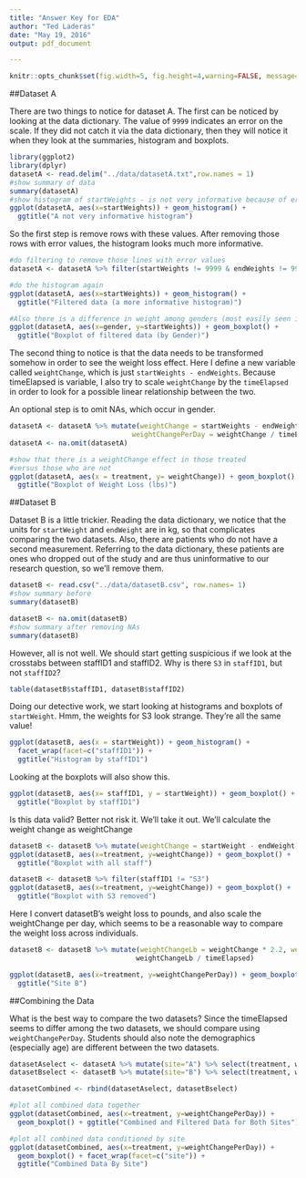 ```yaml
---
title: "Answer Key for EDA"
author: "Ted Laderas"
date: "May 19, 2016"
output: pdf_document

---
```


```r
knitr::opts_chunk$set(fig.width=5, fig.height=4,warning=FALSE, message=FALSE)
```

##Dataset A

There are two things to notice for dataset A. The first can be noticed by looking at the data dictionary. The value of `9999` indicates an error on the scale. If they did not catch it via the data dictionary, then they will notice it when they look at the summaries, histogram and boxplots.

```r
library(ggplot2)
library(dplyr)
datasetA <- read.delim("../data/datasetA.txt",row.names = 1)
#show summary of data
summary(datasetA)
#show histogram of startWeights - is not very informative because of error value!
ggplot(datasetA, aes(x=startWeights)) + geom_histogram() +
  ggtitle("A not very informative histogram")
```

So the first step is remove rows with these values. After removing those rows with error values, the histogram looks much more informative.

```r
#do filtering to remove those lines with error values
datasetA <- datasetA %>% filter(startWeights != 9999 & endWeights != 9999)

#do the histogram again
ggplot(datasetA, aes(x=startWeights)) + geom_histogram() +
  ggtitle("Filtered data (a more informative histogram)")

#Also there is a difference in weight among genders (most easily seen in boxPlots)
ggplot(datasetA, aes(x=gender, y=startWeights)) + geom_boxplot() +
  ggtitle("Boxplot of filtered data (by Gender)")
```

The second thing to notice is that the data needs to be transformed somehow in order to see the weight loss effect. Here I define a new variable called `weightChange`, which is just `startWeights - endWeights`. Because timeElapsed is variable, I also try to scale `weightChange` by the `timeElapsed` in order to look for a possible linear relationship between the two.

An optional step is to omit NAs, which occur in gender.

```r
datasetA <- datasetA %>% mutate(weightChange = startWeights - endWeights, 
                              weightChangePerDay = weightChange / timeElapsed)
datasetA <- na.omit(datasetA)

#show that there is a weightChange effect in those treated 
#versus those who are not
ggplot(datasetA, aes(x = treatment, y= weightChange)) + geom_boxplot() +
  ggtitle("Boxplot of Weight Loss (lbs)")
```

##Dataset B

Dataset B is a little trickier. Reading the data dictionary, we notice that the units for `startWeight` and `endWeight` are in kg, so that complicates comparing the two datasets. Also, there are patients who do not have a second measurement. Referring to the data dictionary, these patients are ones who dropped out of the study and are thus uninformative to our research question, so we'll remove them.

```r
datasetB <- read.csv("../data/datasetB.csv", row.names= 1)
#show summary before
summary(datasetB)

datasetB <- na.omit(datasetB)
#show summary after removing NAs
summary(datasetB)
```

However, all is not well. We should start getting suspicious if we look at the crosstabs between staffID1 and staffID2. Why is there `S3` in `staffID1`, but not `staffID2`?

```r
table(datasetB$staffID1, datasetB$staffID2)
```

Doing our detective work, we start looking at histograms and boxplots of `startWeight`. Hmm, the weights for S3 look strange. They're all the same value!

```r
ggplot(datasetB, aes(x = startWeight)) + geom_histogram() + 
  facet_wrap(facet=c("staffID1")) +
  ggtitle("Histogram by staffID1")
```

Looking at the boxplots will also show this. 

```r
ggplot(datasetB, aes(x= staffID1, y = startWeight)) + geom_boxplot() + 
  ggtitle("Boxplot by staffID1")
```

Is this data valid? Better not risk it. We'll take it out. We'll calculate the weight change as weightChange

```r
datasetB <- datasetB %>% mutate(weightChange = startWeight - endWeight)
ggplot(datasetB, aes(x=treatment, y=weightChange)) + geom_boxplot() +
  ggtitle("Boxplot with all staff")

datasetB <- datasetB %>% filter(staffID1 != "S3")
ggplot(datasetB, aes(x=treatment, y=weightChange)) + geom_boxplot() +
  ggtitle("Boxplot with S3 removed")
```

Here I convert datasetB's weight loss to pounds, and also scale the weightChange per day, which seems to be a reasonable way to compare the weight loss across individuals.

```r
datasetB <- datasetB %>% mutate(weightChangeLb = weightChange * 2.2, weightChangePerDay =
                               weightChangeLb / timeElapsed)

ggplot(datasetB, aes(x=treatment, y=weightChangePerDay)) + geom_boxplot() +
  ggtitle("Site B")
```

##Combining the Data

What is the best way to compare the two datasets? Since the timeElapsed seems to differ among the two datasets, we should compare using `weightChangePerDay`. Students should also note the demographics (especially age) are different between the two datasets.

```r
datasetAselect <- datasetA %>% mutate(site="A") %>% select(treatment, weightChangePerDay, site)
datasetBselect <- datasetB %>% mutate(site="B") %>% select(treatment, weightChangePerDay, site)

datasetCombined <- rbind(datasetAselect, datasetBselect)

#plot all combined data together
ggplot(datasetCombined, aes(x=treatment, y=weightChangePerDay)) + 
  geom_boxplot() + ggtitle("Combined and Filtered Data for Both Sites")

#plot all combined data conditioned by site
ggplot(datasetCombined, aes(x=treatment, y=weightChangePerDay)) + 
  geom_boxplot() + facet_wrap(facet=c("site")) + 
  ggtitle("Combined Data By Site")
```